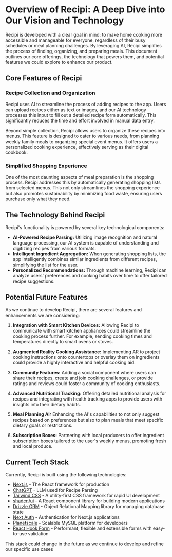 # Overview of Recipi: A Deep Dive into Our Vision and Technology

Recipi is developed with a clear goal in mind: to make home cooking more
accessible and manageable for everyone, regardless of their busy schedules or
meal planning challenges. By leveraging AI, Recipi simplifies the process of
finding, organizing, and preparing meals. This document outlines our core
offerings, the technology that powers them, and potential features we could
explore to enhance our product.

## Core Features of Recipi

### Recipe Collection and Organization

Recipi uses AI to streamline the process of adding recipes to the app. Users can
upload recipes either as text or images, and our AI technology processes this
input to fill out a detailed recipe form automatically. This significantly
reduces the time and effort involved in manual data entry.

Beyond simple collection, Recipi allows users to organize these recipes into
menus. This feature is designed to cater to various needs, from planning weekly
family meals to organizing special event menus. It offers users a personalized
cooking experience, effectively serving as their digital cookbook.

### Simplified Shopping Experience

One of the most daunting aspects of meal preparation is the shopping process.
Recipi addresses this by automatically generating shopping lists from selected
menus. This not only streamlines the shopping experience but also promotes
sustainability by minimizing food waste, ensuring users purchase only what they
need.

## The Technology Behind Recipi

Recipi's functionality is powered by several key technological components:

- **AI-Powered Recipe Parsing:** Utilizing image recognition and natural
  language processing, our AI system is capable of understanding and digitizing
  recipes from various formats.
- **Intelligent Ingredient Aggregation:** When generating shopping lists, the
  app intelligently combines similar ingredients from different recipes,
  simplifying the list for the user.
- **Personalized Recommendations:** Through machine learning, Recipi can analyze
  users' preferences and cooking habits over time to offer tailored recipe
  suggestions.

## Potential Future Features

As we continue to develop Recipi, there are several features and enhancements we
are considering:

1. **Integration with Smart Kitchen Devices:** Allowing Recipi to communicate
   with smart kitchen appliances could streamline the cooking process further.
   For example, sending cooking times and temperatures directly to smart ovens
   or stoves.

2. **Augmented Reality Cooking Assistance:** Implementing AR to project cooking
   instructions onto countertops or overlay them on ingredients could provide a
   highly interactive and helpful cooking aid.

3. **Community Features:** Adding a social component where users can share their
   recipes, create and join cooking challenges, or provide ratings and reviews
   could foster a community of cooking enthusiasts.

4. **Advanced Nutritional Tracking:** Offering detailed nutritional analysis for
   recipes and integrating with health tracking apps to provide users with
   insights into their dietary habits.

5. **Meal Planning AI:** Enhancing the AI's capabilities to not only suggest
   recipes based on preferences but also to plan meals that meet specific
   dietary goals or restrictions.

6. **Subscription Boxes:** Partnering with local producers to offer ingredient
   subscription boxes tailored to the user's weekly menus, promoting fresh and
   local produce.

## Current Tech Stack

Currently, Recipi is built using the following technologies:

- [Next.js](https://nextjs.org/) - The React framework for production
- [ChatGPT](https://platform.openai.com/docs/overview) - LLM used for Recipe
  Parsing
- [Tailwind CSS](https://tailwindcss.com/) - A utility-first CSS framework for
  rapid UI development
- [shadcn/ui](https://ui.shadcn.com/) - A React component library for building
  modern applications
- [Drizzle ORM](https://github.com/drizzle-orm/drizzle) - Object Relational
  Mapping library for managing database state
- [Next Auth](https://next-auth.js.org/) - Authentication for Next.js
  applications
- [Planetscale](https://planetscale.com/) - Scalable MySQL platform for
  developers
- [React Hook Form](https://react-hook-form.com/) - Performant, flexible and
  extensible forms with easy-to-use validation

This stack could change in the future as we continue to develop and refine our
specific use cases
